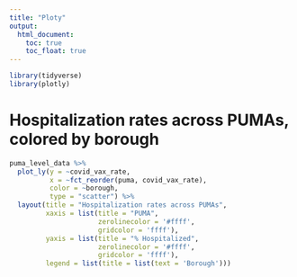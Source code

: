 ```yaml
---
title: "Ploty"
output: 
  html_document:
    toc: true
    toc_float: true
---
```


```r
library(tidyverse)
library(plotly)
```

# Hospitalization rates across PUMAs, colored by borough
```r
puma_level_data %>% 
  plot_ly(y = ~covid_vax_rate, 
          x = ~fct_reorder(puma, covid_vax_rate), 
          color = ~borough, 
          type = "scatter") %>% 
  layout(title = "Hospitalization rates across PUMAs",
         xaxis = list(title = "PUMA",
                      zerolinecolor = '#ffff',
                      gridcolor = 'ffff'),
         yaxis = list(title = "% Hospitalized",
                      zerolinecolor = '#ffff',
                      gridcolor = 'ffff'),
         legend = list(title = list(text = 'Borough')))
```

